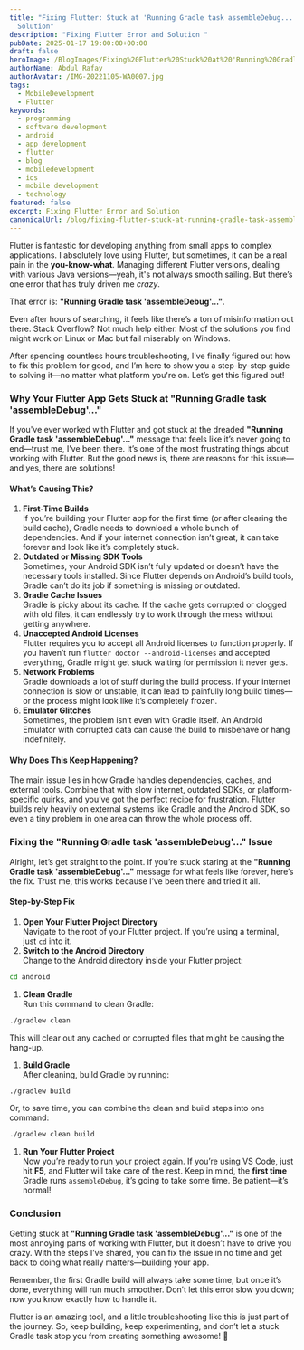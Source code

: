 ```yaml
---
title: "Fixing Flutter: Stuck at 'Running Gradle task assembleDebug...' – Quick
  Solution"
description: "Fixing Flutter Error and Solution "
pubDate: 2025-01-17 19:00:00+00:00
draft: false
heroImage: /BlogImages/Fixing%20Flutter%20Stuck%20at%20'Running%20Gradle%20task%20assembleDebug...'%20–%20Quick%20Solution.webp
authorName: Abdul Rafay
authorAvatar: /IMG-20221105-WA0007.jpg
tags:
  - MobileDevelopment
  - Flutter
keywords:
  - programming
  - software development
  - android
  - app development
  - flutter
  - blog
  - mobiledevelopment
  - ios
  - mobile development
  - technology
featured: false
excerpt: Fixing Flutter Error and Solution
canonicalUrl: /blog/fixing-flutter-stuck-at-running-gradle-task-assembledebug-quick-solution
---
```


Flutter is fantastic for developing anything from small apps to complex applications. I absolutely love using Flutter, but sometimes, it can be a real pain in the **you-know-what**. Managing different Flutter versions, dealing with various Java versions—yeah, it's not always smooth sailing. But there’s one error that has truly driven me _crazy_.

That error is: **"Running Gradle task 'assembleDebug'..."**.

Even after hours of searching, it feels like there’s a ton of misinformation out there. Stack Overflow? Not much help either. Most of the solutions you find might work on Linux or Mac but fail miserably on Windows.

After spending countless hours troubleshooting, I’ve finally figured out how to fix this problem for good, and I’m here to show you a step-by-step guide to solving it—no matter what platform you're on. Let’s get this figured out!

### Why Your Flutter App Gets Stuck at "Running Gradle task 'assembleDebug'..."

If you've ever worked with Flutter and got stuck at the dreaded **"Running Gradle task 'assembleDebug'..."** message that feels like it’s never going to end—trust me, I’ve been there. It’s one of the most frustrating things about working with Flutter. But the good news is, there are reasons for this issue—and yes, there are solutions!

#### What’s Causing This?

1. **First-Time Builds**\
   If you’re building your Flutter app for the first time (or after clearing the build cache), Gradle needs to download a whole bunch of dependencies. And if your internet connection isn’t great, it can take forever and look like it’s completely stuck.
2. **Outdated or Missing SDK Tools**\
   Sometimes, your Android SDK isn’t fully updated or doesn’t have the necessary tools installed. Since Flutter depends on Android’s build tools, Gradle can’t do its job if something is missing or outdated.
3. **Gradle Cache Issues**\
   Gradle is picky about its cache. If the cache gets corrupted or clogged with old files, it can endlessly try to work through the mess without getting anywhere.
4. **Unaccepted Android Licenses**\
   Flutter requires you to accept all Android licenses to function properly. If you haven’t run `flutter doctor --android-licenses` and accepted everything, Gradle might get stuck waiting for permission it never gets.
5. **Network Problems**\
   Gradle downloads a lot of stuff during the build process. If your internet connection is slow or unstable, it can lead to painfully long build times—or the process might look like it’s completely frozen.
6. **Emulator Glitches**\
   Sometimes, the problem isn’t even with Gradle itself. An Android Emulator with corrupted data can cause the build to misbehave or hang indefinitely.

#### Why Does This Keep Happening?

The main issue lies in how Gradle handles dependencies, caches, and external tools. Combine that with slow internet, outdated SDKs, or platform-specific quirks, and you’ve got the perfect recipe for frustration. Flutter builds rely heavily on external systems like Gradle and the Android SDK, so even a tiny problem in one area can throw the whole process off.

### Fixing the "Running Gradle task 'assembleDebug'..." Issue

Alright, let’s get straight to the point. If you’re stuck staring at the **"Running Gradle task 'assembleDebug'..."** message for what feels like forever, here’s the fix. Trust me, this works because I’ve been there and tried it all.

#### Step-by-Step Fix

1. **Open Your Flutter Project Directory**\
   Navigate to the root of your Flutter project. If you’re using a terminal, just `cd` into it.
2. **Switch to the Android Directory**\
   Change to the Android directory inside your Flutter project:

```bash
cd android
```

1. **Clean Gradle**\
   Run this command to clean Gradle:

```bash
./gradlew clean
```

This will clear out any cached or corrupted files that might be causing the hang-up.

1. **Build Gradle**\
   After cleaning, build Gradle by running:

```bash
./gradlew build
```

Or, to save time, you can combine the clean and build steps into one command:

```bash
./gradlew clean build
```

1. **Run Your Flutter Project**\
   Now you’re ready to run your project again. If you’re using VS Code, just hit **F5**, and Flutter will take care of the rest. Keep in mind, the **first time** Gradle runs `assembleDebug`, it’s going to take some time. Be patient—it’s normal!

### Conclusion

Getting stuck at **"Running Gradle task 'assembleDebug'..."** is one of the most annoying parts of working with Flutter, but it doesn’t have to drive you crazy. With the steps I’ve shared, you can fix the issue in no time and get back to doing what really matters—building your app.

Remember, the first Gradle build will always take some time, but once it’s done, everything will run much smoother. Don’t let this error slow you down; now you know exactly how to handle it.

Flutter is an amazing tool, and a little troubleshooting like this is just part of the journey. So, keep building, keep experimenting, and don’t let a stuck Gradle task stop you from creating something awesome! 🚀
